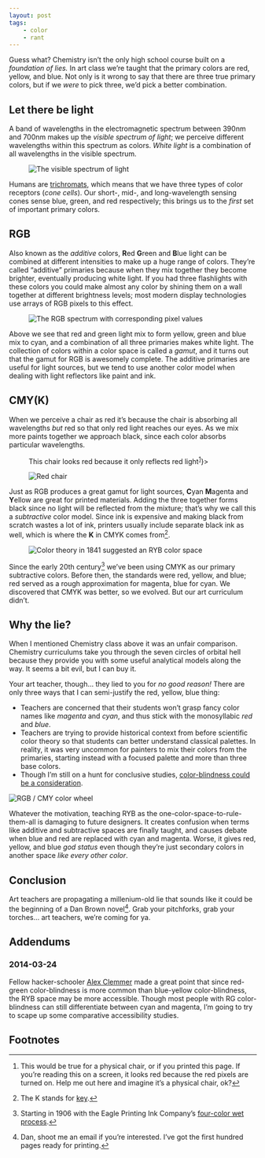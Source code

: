 ```yaml
---
layout: post
tags:
    - color
    - rant
---
```



Guess what? Chemistry isn’t the only high school course built on a _foundation of lies._ In art class we’re taught that the primary colors are red, yellow, and blue. Not only is it wrong to say that there are three true primary colors, but if we _were_ to pick three, we’d pick a better combination.

## Let there be light

A band of wavelengths in the electromagnetic spectrum between 390nm and 700nm makes up the _visible spectrum of light_; we perceive different wavelengths within this spectrum as colors. _White light_ is a combination of all wavelengths in the visible spectrum.

<Figure caption="The visible spectrum of light">

![The visible spectrum of light](../../../../../content/images/blog/visible-spectrum-xoptim.svg)

</Figure>

Humans are [trichromats](http://en.wikipedia.org/wiki/Trichromacy), which means that we have three types of color receptors (_cone cells_). Our short-, mid-, and long-wavelength sensing cones sense blue, green, and red respectively; this brings us to the _first_ set of important primary colors.

## RGB

Also known as the _additive_ colors, **R**ed **G**reen and **B**lue light can be combined at different intensities to make up a huge range of colors. They’re called “additive” primaries because when they mix together they become brighter, eventually producing white light. If you had three flashlights with these colors you could make almost any color by shining them on a wall together at different brightness levels; most modern display technologies use arrays of RGB pixels to this effect.

<Figure caption="RGB stands for “Really Great Balance”!">

![The RGB spectrum with corresponding pixel values](../../../../../content/images/blog/rgb-pixel-color-wheel.svg)

</Figure>

Above we see that red and green light mix to form yellow, green and blue mix to cyan, and a combination of all three primaries makes white light. The collection of colors within a color space is called a _gamut_, and it turns out that the gamut for RGB is awesomely complete. The additive primaries are useful for light sources, but we tend to use another color model when dealing with light reflectors like paint and ink.

## CMY(K)

When we perceive a chair as red it’s because the chair is absorbing all wavelengths _but_ red so that only red light reaches our eyes. As we mix more paints together we approach black, since each color absorbs particular wavelengths.

<Figure caption={<>This chair looks red because it only reflects red light<sup id="fnref:1"><a href="#fn:1" class="footnote-ref">1</a></sup></>}>

![Red chair](../../../../../content/images/blog/red-chair.svg)

</Figure>

<span style="display:none">Stand-in footnote generator[^1]</span>

Just as RGB produces a great gamut for light sources, **C**yan **M**agenta and **Y**ellow are great for printed materials. Adding the three together forms black since no light will be reflected from the mixture; that’s why we call this a _subtractive_ color model. Since ink is expensive and making black from scratch wastes a lot of ink, printers usually include separate black ink as well, which is where the **K** in CMYK comes from[^2].

<Figure caption="Old school: color theory in 1841 suggested the RYB color space">

![Color theory in 1841 suggested an RYB color space](../../../../../content/images/blog/1841-chromatography.png)

</Figure>

Since the early 20th century[^3] we’ve been using CMYK as our primary subtractive colors. Before then, the standards were red, yellow, and blue; red served as a rough approximation for magenta, blue for cyan. We discovered that CMYK was better, so we evolved. But our art curriculum didn’t.

## Why the lie?

When I mentioned Chemistry class above it was an unfair comparison. Chemistry curriculums take you through the seven circles of orbital hell because they provide you with some useful analytical models along the way. It seems a bit evil, but I can buy it.

Your art teacher, though… they lied to you for _no good reason!_ There are only three ways that I can semi-justify the red, yellow, blue thing:

-   Teachers are concerned that their students won’t grasp fancy color names like _magenta_ and _cyan_, and thus stick with the monosyllabic _red_ and _blue_.
-   Teachers are trying to provide historical context from before scientific color theory so that students can better understand classical palettes. In reality, it was very uncommon for painters to mix their colors from the primaries, starting instead with a focused palette and more than three base colors.
-   Though I’m still on a hunt for conclusive studies, [color-blindness could be a consideration](#2014-03-24).

![RGB / CMY color wheel](../../../../../content/images/blog/named-color-wheel.svg)

Whatever the motivation, teaching RYB as the one-color-space-to-rule-them-all is damaging to future designers. It creates confusion when terms like additive and subtractive spaces are finally taught, and causes debate when blue and red are replaced with cyan and magenta. Worse, it gives red, yellow, and blue _god status_ even though they’re just secondary colors in another space _like every other color_.

## Conclusion

Art teachers are propagating a millenium-old lie that sounds like it could be the beginning of a Dan Brown novel[^4]. Grab your pitchforks, grab your torches… art teachers, we’re coming for ya.

## Addendums

### 2014-03-24

Fellow hacker-schooler [Alex Clemmer](http://www.nullspace.io/) made a great point that since red-green color-blindness is more common than blue-yellow color-blindness, the RYB space may be more accessible. Though most people with RG color-blindness can still differentiate between cyan and magenta, I’m going to try to scape up some comparative accessibility studies.

## Footnotes

[^1]: This would be true for a physical chair, or if you printed this page. If you’re reading this on a screen, it looks red because the red pixels are turned on. Help me out here and imagine it’s a physical chair, ok?
[^2]: The K stands for [key](https://en.wikipedia.org/wiki/Key_plate).
[^3]: Starting in 1906 with the Eagle Printing Ink Company’s [four-color wet process](http://www.sunchemical.com/about/history/).
[^4]: Dan, shoot me an email if you’re interested. I’ve got the first hundred pages ready for printing.
